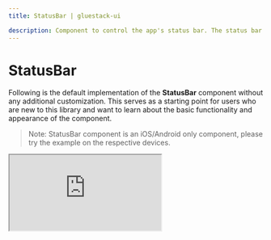 ```yaml
---
title: StatusBar | gluestack-ui

description: Component to control the app's status bar. The status bar is the zone, typically at the top of the screen, that displays the current time, Wi-Fi and cellular network information, battery level and/or other status icons. It is embedded react-native `StatusBar` with all utility props of `gluestack-ui/themed`.
---
```



<Meta title="ui/components/React Native Components/StatusBar" />

# StatusBar

Following is the default implementation of the **StatusBar** component without any additional customization. This serves as a starting point for users who are new to this library and want to learn about the basic functionality and appearance of the component.

> Note: StatusBar component is an iOS/Android only component, please try the example on the respective devices.

<iframe
  src="https://snack.expo.dev/embedded/@gluestack/statusbar-example-gluestack-ui?iframeId=ejpussm57k&preview=true&platform=web&theme=dark"
  style={{ width: '100%', height: '60vh', border: '0px' }}
/>

<br />

> Note: You can refer [here](https://github.com/gluestack/gluestack-ui/tree/main/packages/themed/src/components/StatusBar/styled-components) to learn about default styling of StatusBar component

### Import

To use this component in your project, include the following import statement in your file.

```bash
import { StatusBar } from '@gluestack-ui/themed';
```

### Anatomy

The structure provided below can help you identify and understand a StatusBar component's various parts.

```jsx
export default () => <StatusBar />;
```

### API Reference

The following section contains a comprehensive list of the component's references, including descriptions, properties, types, and default behavior. This information is readily available for you to access, helping you effectively utilize the component library in your projects.

### StatusBar

It inherits all the properties of React Native's [StatusBar](https://reactnative.dev/docs/StatusBar) component.
